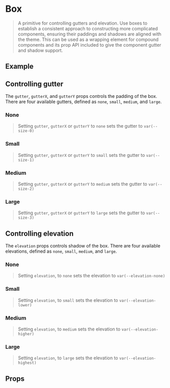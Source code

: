 

<Meta of={BoxStories} />

# Box

> A primitive for controlling gutters and elevation. Use boxes to establish a consistent approach to constructing more
> complicated components, ensuring their paddings and shadows are aligned with the theme. This can be used as a wrapping element
> for compound components and its prop API included to give the component gutter and shadow support.

## Example

<Source dark />

## Controlling gutter

The `gutter`, `gutterX`, and `gutterY` props controls the padding of the box. There are four available gutters,
defined as `none`, `small`, `medium`, and `large`.

### None

> Setting `gutter`, `gutterX` or `gutterY` to `none` sets the gutter to `var(--size-0)`

<Canvas>
    <Story of={BoxStories.NoGutter} />
</Canvas>

### Small

> Setting `gutter`, `gutterX` or `gutterY` to `small` sets the gutter to `var(--size-1)`

<Canvas>
    <Story of={BoxStories.SmallGutter} />
</Canvas>

### Medium

> Setting `gutter`, `gutterX` or `gutterY` to `medium` sets the gutter to `var(--size-2)`

<Canvas>
    <Story of={BoxStories.MediumGutter} />
</Canvas>

### Large

> Setting `gutter`, `gutterX` or `gutterY` to `large` sets the gutter to `var(--size-3)`

<Canvas>
    <Story of={BoxStories.LargeGutter} />
</Canvas>

## Controlling elevation

The `elevation` props controls shadow of the box. There are four available elevations,
defined as `none`, `small`, `medium`, and `large`.

### None

> Setting `elevation`, to `none` sets the elevation to `var(--elevation-none)`

<Canvas>
    <Story of={BoxStories.NoElevation} />
</Canvas>

### Small

> Setting `elevation`, to `small` sets the elevation to `var(--elevation-lower)`

<Canvas>
    <Story of={BoxStories.SmallElevation} />
</Canvas>

### Medium

> Setting `elevation`, to `medium` sets the elevation to `var(--elevation-higher)`

<Canvas>
    <Story of={BoxStories.MediumElevation} />
</Canvas>

### Large

> Setting `elevation`, to `large` sets the elevation to `var(--elevation-highest)`

<Canvas>
    <Story of={BoxStories.LargeElevation} />
</Canvas>

## Props

<ArgsTable />
